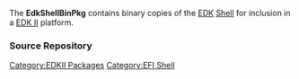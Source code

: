 [[Category:EDKII Packages]]
[[Category:EFI Shell]]
<!-- [[Category:EDK]] -->

The '''EdkShellBinPkg''' contains binary copies of the [[EDK]] [[Efi-shell|Shell]] for inclusion in a [[EDK II]] platform.

===Source Repository===
{{Edk2SubPkg|EdkShellBinPkg}}
